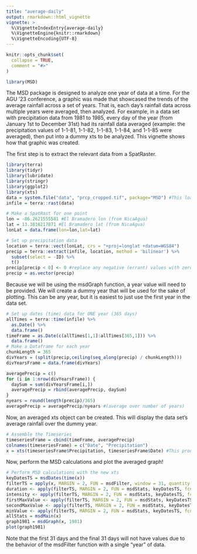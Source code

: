 ```yaml
---
title: "average-daily"
output: rmarkdown::html_vignette
vignette: >
  %\VignetteIndexEntry{average-daily}
  %\VignetteEngine{knitr::rmarkdown}
  %\VignetteEncoding{UTF-8}
---
```


```r
knitr::opts_chunk$set(
  collapse = TRUE,
  comment = "#>"
)
```

```r
library(MSD)
```

The MSD package is designed to analyze one year of data at a time. For the AGU '23 conference, a graphic was made that showcased the trends of the average rainfall across a set of years. That is, each day's rainfall data across multiple years were averaged, then analyzed. For example, in a data set with precipitation data from 1981 to 1985, every day of the year (from January 1st to December 31st) had its rainfall data averaged (example: the precipitation values of 1-1-81, 1-1-82, 1-1-83, 1-1-84, and 1-1-85 were averaged), then put into a dummy xts to be analyzed. This vignette shows how that graphic was created.

The first step is to extract the relevant data from a SpatRaster.

```r
library(terra)
library(tidyr)
library(lubridate)
library(stringr)
library(ggplot2)
library(xts)
data = system.file("data", "prcp_cropped.tif", package="MSD") #This loads the data included in the package, but you would attach your own
infile = terra::rast(data)

# Make a SpatRast for one point
lon = -86.2621555581 #El Bramadero lon (from NicaAgua)
lat = 13.3816217871 #El Bramadero lat (from NicaAgua)
lonLat = data.frame(lon=lon,lat=lat)

# Set up precipitation data
location = terra::vect(lonLat, crs = "+proj=longlat +datum=WGS84")
precip = terra::extract(infile, location, method = 'bilinear') %>%
  subset(select = -ID) %>%
  t()
precip[precip < 0] <- 0 #replace any negative (errant) values with zeroes
precip = as.vector(precip)
```

Because we will be using the msdGraph function, a year value will need to be provided. We will create a dummy year that will be used for the sake of plotting. This can be any year, but it is easiest to just use the first year in the data set.

```r
# Set up dates (time) data for ONE year (365 days)
allTimes = terra::time(infile) %>%
  as.Date() %>% 
  data.frame()
timeFrame = as.Date(c(allTimes[1,1]:allTimes[365,1])) %>% 
  data.frame()
# Make a Dataframe for each year
chunkLength = 365
divYears = (split(precip,ceiling(seq_along(precip) / chunkLength)))
divYearsFrame = data.frame(divYears)

averagePrecip = c()
for (i in 1:nrow(divYearsFrame)) {
  daySum = sum(divYearsFrame[i,])
  averagePrecip = rbind(averagePrecip, daySum)
}
nyears = round(length(precip)/365)
averagePrecip = averagePrecip/nyears #(average over number of years)
```

Now, an averaged xts object can be created. This will display the data set's average rainfall over the dummy year.

```r
# Assemble the Timeseries
timeseriesFrame = cbind(timeFrame, averagePrecip)
colnames(timeseriesFrame) = c("Date", "Precipitation")
x = xts(timeseriesFrame$Precipitation, timeseriesFrame$Date) #This produces the "xts" screenshot
```

Now, perform the MSD calculations and plot the averaged graph!

```r
# Perform MSD calculations with the new xts
keyDatesTS = msdDates(time(x))
filterTS = apply(x, MARGIN = 2, FUN = msdFilter, window = 31, quantity = 2)
duration <- apply(filterTS, MARGIN = 2, FUN = msdStats, keyDatesTS, fcn="duration")
intensity <- apply(filterTS, MARGIN = 2, FUN = msdStats, keyDatesTS, fcn="intensity")
firstMaxValue <- apply(filterTS, MARGIN = 2, FUN = msdStats, keyDatesTS, fcn="firstMaxValue")
secondMaxValue <- apply(filterTS, MARGIN = 2, FUN = msdStats, keyDatesTS, fcn="secondMaxValue")
minValue <- apply(filterTS, MARGIN = 2, FUN = msdStats, keyDatesTS, fcn="min")
allStats = msdMain(x)
graph1981 = msdGraph(x, 1981)
plot(graph1981)
```

Note that the first 31 days and the final 31 days will not have values due to the behavior of the msdFilter function with a single "year" of data.
